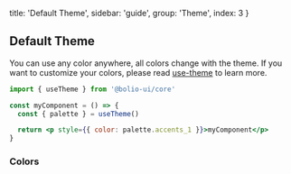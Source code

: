 
  title: 'Default Theme',
  sidebar: 'guide',
  group: 'Theme',
  index: 3
}

## Default Theme

You can use any color anywhere, all colors change with the theme.
If you want to customize your colors, please read [use-theme](/hooks/use-theme) to learn more.

```jsx
import { useTheme } from '@bolio-ui/core'

const myComponent = () => {
  const { palette } = useTheme()

  return <p style={{ color: palette.accents_1 }}>myComponent</p>
}
```

### Colors

<Colors />

